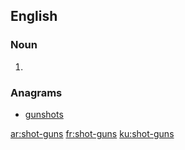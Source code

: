 ==English==

===Noun===
{{head|en|plural}}

# {{plural of|shot-gun|lang=en|nocat=1}}

===Anagrams===
* [[gunshots#English|gunshots]]

[[ar:shot-guns]]
[[fr:shot-guns]]
[[ku:shot-guns]]